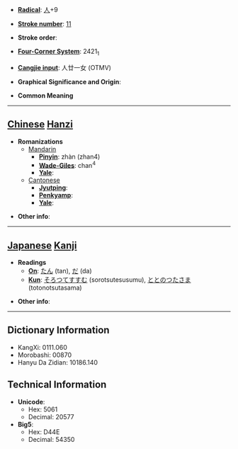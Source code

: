 * '''[[Wiktionary:Chinese radical index| Radical]]''': [[Wiktionary:Chinese radical index 人|人]]+9

* '''[[Wiktionary:Chinese total strokes index|Stroke number]]''': [[Wiktionary:Chinese total strokes index 11|11]]

* '''Stroke order''': 

* '''[[Wiktionary:Chinese four corner index|Four-Corner System]]''': 2421<sub>1</sub>

* '''[[Wiktionary:Chinese Cangjie index|Cangjie input]]''': 人廿一女 (OTMV)

* '''Graphical Significance and Origin''': 

* '''Common Meaning'''

----

== [[Chinese]] [[Hanzi]] ==

* '''Romanizations'''
** [[Mandarin]]
*** '''[[Pinyin]]''': zhàn (zhan4)
*** '''[[Wade-Giles]]''': chan<sup>4</sup>
*** '''[[Yale]]''': 
**[[Cantonese]]
***'''[[Jyutping]]''':
***'''[[Penkyamp]]''': 
***'''[[Yale]]''': 

* '''Other info''': 

----

== [[Japanese]] [[Kanji]] ==

* '''Readings'''
** '''[[On]]''': [[たん]] (tan), [[だ]] (da)
** '''[[Kun]]''': [[そろつてすすむ]] (sorotsutesusumu), [[ととのつたさま]] (totonotsutasama)

* '''Other info''':  

----

== Dictionary Information ==

* KangXi: 0111.060
* Morobashi: 00870
* Hanyu Da Zidian: 10186.140

== Technical Information ==

* '''Unicode''':
** Hex: 5061
** Decimal: 20577
* '''Big5''':
** Hex: D44E
** Decimal: 54350